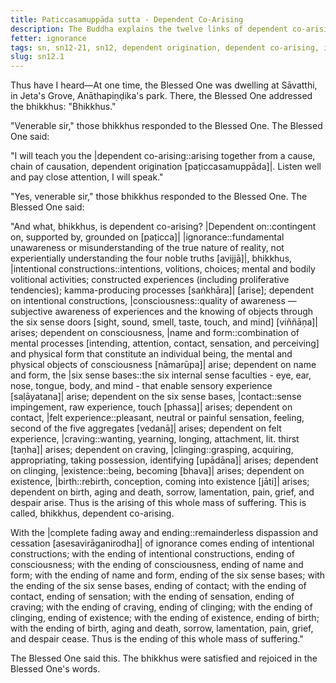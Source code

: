 ```yaml
---
title: Paṭiccasamuppāda sutta - Dependent Co-Arising
description: The Buddha explains the twelve links of dependent co-arising, and how there is an arising and ending of the whole mass of suffering.
fetter: ignorance
tags: sn, sn12-21, sn12, dependent origination, dependent co-arising, ignorance, wisdom, suffering, ignorance, intentional constructions, consciousness, name and form, six sense bases, contact, sensation, feeling, craving, clinging, existence, birth, aging and death
slug: sn12.1
---
```


Thus have I heard—At one time, the Blessed One was dwelling at Sāvatthi, in Jeta's Grove, Anāthapiṇḍika's park. There, the Blessed One addressed the bhikkhus: "Bhikkhus."

"Venerable sir," those bhikkhus responded to the Blessed One. The Blessed One said:

"I will teach you the |dependent co-arising::arising together from a cause, chain of causation, dependent origination [paṭiccasamuppāda]|. Listen well and pay close attention, I will speak."

"Yes, venerable sir," those bhikkhus responded to the Blessed One. The Blessed One said:

"And what, bhikkhus, is dependent co-arising? |Dependent on::contingent on, supported by, grounded on [paṭicca]| |ignorance::fundamental unawareness or misunderstanding of the true nature of reality, not experientially understanding the four noble truths [avijjā]|, bhikkhus, |intentional constructions::intentions, volitions, choices; mental and bodily volitional activities; constructed experiences (including proliferative tendencies); kamma-producing processes  [saṅkhāra]| [arise]; dependent on intentional constructions, |consciousness::quality of awareness — subjective awareness of experiences and the knowing of objects through the six sense doors [sight, sound, smell, taste, touch, and mind] [viññāṇa]| arises; dependent on consciousness, |name and form::combination of mental processes [intending, attention, contact, sensation, and perceiving] and physical form that constitute an individual being, the mental and physical objects of consciousness [nāmarūpa]| arise; dependent on name and form, the |six sense bases::the six internal sense faculties - eye, ear, nose, tongue, body, and mind - that enable sensory experience [saḷāyatana]| arise; dependent on the six sense bases, |contact::sense impingement, raw experience, touch [phassa]| arises; dependent on contact, |felt experience::pleasant, neutral or painful sensation, feeling, second of the five aggregates [vedanā]| arises; dependent on felt experience, |craving::wanting, yearning, longing, attachment, lit. thirst [taṇha]| arises; dependent on craving, |clinging::grasping, acquiring, appropriating, taking possession, identifying [upādāna]| arises; dependent on clinging, |existence::being, becoming [bhava]| arises; dependent on existence, |birth::rebirth, conception, coming into existence [jāti]| arises; dependent on birth, aging and death, sorrow, lamentation, pain, grief, and despair arise. Thus is the arising of this whole mass of suffering. This is called, bhikkhus, dependent co-arising.

With the |complete fading away and ending::remainderless dispassion and cessation [asesavirāganirodha]| of ignorance comes ending of intentional constructions; with the ending of intentional constructions, ending of consciousness; with the ending of consciousness, ending of name and form; with the ending of name and form, ending of the six sense bases; with the ending of the six sense bases, ending of contact; with the ending of contact, ending of sensation; with the ending of sensation, ending of craving; with the ending of craving, ending of clinging; with the ending of clinging, ending of existence; with the ending of existence, ending of birth; with the ending of birth, aging and death, sorrow, lamentation, pain, grief, and despair cease. Thus is the ending of this whole mass of suffering."

The Blessed One said this. The bhikkhus were satisfied and rejoiced in the Blessed One's words.